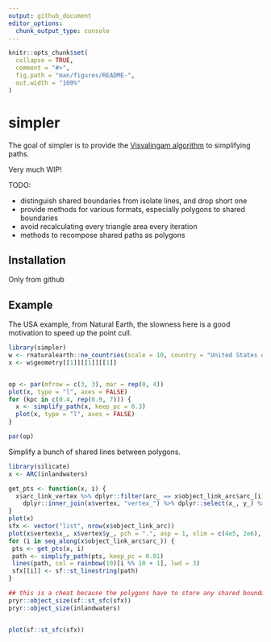 ```yaml
---
output: github_document
editor_options: 
  chunk_output_type: console
---
```


<!-- README.md is generated from README.Rmd. Please edit that file -->

```r
knitr::opts_chunk$set(
  collapse = TRUE,
  comment = "#>",
  fig.path = "man/figures/README-",
  out.width = "100%"
)
```
# simpler

The goal of simpler is to provide the [Visvalingam algorithm](https://bost.ocks.org/mike/simplify/) to 
simplifying paths. 

Very much WIP!

TODO: 

* distinguish shared boundaries from isolate lines, and drop short one
* provide methods for various formats, especially polygons to shared boundaries
* avoid recalculating every triangle area every iteration
* methods to recompose shared paths as polygons

## Installation

Only from github



## Example

The USA example, from Natural Earth, the slowness here is a good motivation to speed up the point cull. 

```r
library(simpler)
w <- rnaturalearth::ne_countries(scale = 10, country = "United States of America", returnclass = "sf")
x <- w$geometry[[1]][[1]][[1]]


op <- par(mfrow = c(3, 3), mar = rep(0, 4))
plot(x, type = "l", axes = FALSE)
for (kpc in c(0.4, rep(0.9, 7))) {
  x <- simplify_path(x, keep_pc = 0.3)
  plot(x, type = "l", axes = FALSE)
}

par(op)

```

Simplify a bunch of shared lines between polygons. 

```r

library(silicate)
x <- ARC(inlandwaters)

get_pts <- function(x, i) {
  x$arc_link_vertex %>% dplyr::filter(arc_ == x$object_link_arc$arc_[i]) %>% 
    dplyr::inner_join(x$vertex, "vertex_") %>% dplyr::select(x_, y_) %>% as.matrix()
}
plot(x)
sfx <- vector("list", nrow(x$object_link_arc))
plot(x$vertex$x_, x$vertex$y_, pch = ".", asp = 1, xlim = c(4e5, 2e6), ylim = c(-1e6, 0))
for (i in seq_along(x$object_link_arc$arc_)) {
 pts <- get_pts(x, i)
 path <- simplify_path(pts, keep_pc = 0.01)
 lines(path, col = rainbow(10)[i %% 10 + 1], lwd = 3)
 sfx[[i]] <- sf::st_linestring(path)
}

## this is a cheat because the polygons have to store any shared boundaries twice, 
pryr::object_size(sf::st_sfc(sfx))
pryr::object_size(inlandwaters)


plot(sf::st_sfc(sfx))
```



